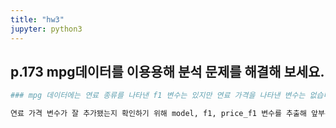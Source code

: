 ```yaml
---
title: "hw3"
jupyter: python3
---
```

## p.173 mpg데이터를 이용용해 분석 문제를 해결해 보세요.
```python
### mpg 데이터에는 연료 종류를 나타낸 f1 변수는 있지만 연료 가격을 나타낸 변수는 없습니다. 앞에서 만든 fuel 데이터를 이용해 mpg데이터에 price_f1(연료가격) 변수를 추가하세요.
```
```python
연료 가격 변수가 잘 추가됐는지 확인하기 위해 model, f1, price_f1 변수를 추출해 앞부분 5행을 출력해보세요.
```